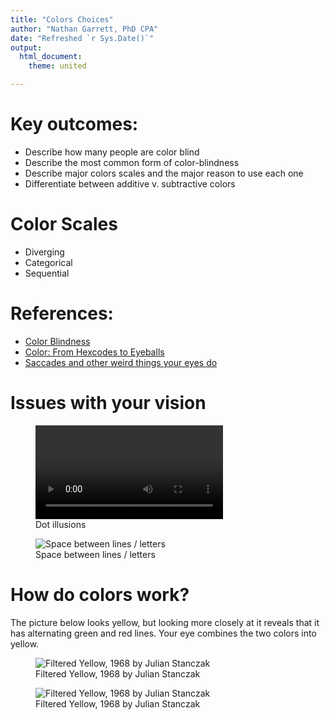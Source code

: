 ```yaml
--- 
title: "Colors Choices"
author: "Nathan Garrett, PhD CPA"
date: "Refreshed `r Sys.Date()`"
output: 
  html_document:
    theme: united

---
```


# Key outcomes:

- Describe how many people are color blind
- Describe the most common form of color-blindness
- Describe major colors scales and the major reason to use each one
- Differentiate between additive v. subtractive colors

# Color Scales

- Diverging
- Categorical
- Sequential

# References:

- [Color Blindness](https://www.theverge.com/23650428/colorblindness-design-ui-accessibility-wordle)
- [Color: From Hexcodes to Eyeballs](https://jamie-wong.com/post/color/)
- [Saccades and other weird things your eyes do](https://imgur.com/gallery/XNlmPi8)


# Issues with your vision

![Dot illusions](dv30-colors-illusion-dots.mp4)

![Space between lines / letters](https://www.youtube.com/watch?si=faN_Tz3MJ9m6I3Em&v=JTKwpqE9fsc)


# How do colors work?

The picture below looks yellow, but looking more closely at it reveals that it has alternating green and red lines. Your eye combines the two colors into yellow.

![Filtered Yellow, 1968 by Julian Stanczak](dv30-colors-yellow1.jpg)

![Filtered Yellow, 1968 by Julian Stanczak](dv30-colors-yellow2.jpg)
